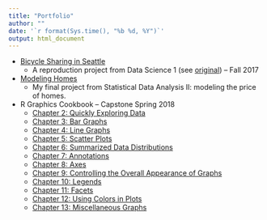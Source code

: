```yaml
---
title: "Portfolio"
author: ""
date: '`r format(Sys.time(), "%b %d, %Y")`'
output: html_document
---
```


- [Bicycle Sharing in Seattle](./Projects/Duplication_Project.html)
    - A reproduction project from Data Science 1 (see [original](https://amber.rbind.io/projects/2016/11/10/bicyclesseattle/)) -- Fall 2017
  
- [Modeling Homes](./Projects/3851final.html)
    - My final project from Statistical Data Analysis II: modeling the price of homes.
  
- R Graphics Cookbook -- Capstone Spring 2018
    - [Chapter 2: Quickly Exploring Data](./Projects/R_cookbook/Chapter_2.html)
    - [Chapter 3: Bar Graphs](./Projects/R_cookbook/Chapter_3.html)
    - [Chapter 4: Line Graphs](./Projects/R_cookbook/Chapter_4.html)
    - [Chapter 5: Scatter Plots](./Projects/R_cookbook/Chapter_5.html)
    - [Chapter 6: Summarized Data Distributions](./Projects/R_cookbook/Chapter_6.html)
    - [Chapter 7: Annotations](./Projects/R_cookbook/Chapter_7.html)
    - [Chapter 8: Axes](./Projects/R_cookbook/Chapter_8.html)
    - [Chapter 9: Controlling the Overall Appearance of Graphs](./Projects/R_cookbook/Chapter_9.html)
    - [Chapter 10: Legends](./Projects/R_cookbook/Chapter_10.html)
    - [Chapter 11: Facets](./Projects/R_cookbook/Chapter_11.html)
    - [Chapter 12: Using Colors in Plots](./Projects/R_cookbook/Chapter_12.html)
    - [Chapter 13: Miscellaneous Graphs](./Projects/R_cookbook/Chapter_13.html)